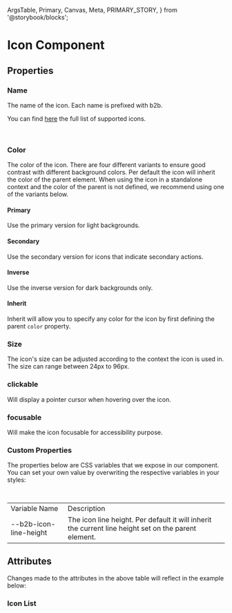   ArgsTable,
  Primary,
  Canvas,
  Meta, PRIMARY_STORY,
} from '@storybook/blocks';


<Meta of={IconStories} />

# Icon Component

<Canvas of={IconStories.Primary} />

## Properties

### Name

The name of the icon. Each name is prefixed with b2b.

You can find [here](#icon-list) the full list of supported icons.

<br />

### Color

The color of the icon. There are four different variants to ensure
good contrast with different background colors. Per default the icon
will inherit the color of the parent element. When using the icon
in a standalone context and the color of the parent is not defined, we recommend
using one of the variants below.

#### Primary

Use the primary version for light backgrounds.

<Canvas of={IconStories.Primary}/>

#### Secondary

Use the secondary version for icons that indicate secondary actions.

<Canvas of={IconStories.Secondary}/>

#### Inverse

Use the inverse version for dark backgrounds only.

<Canvas of={IconStories.Secondary}/>

#### Inherit

Inherit will allow you to specify any color for the icon by first defining the parent `color` property.

<Canvas of={IconStories.Inherit}/>

### Size

The icon's size can be adjusted according to the context the icon is used in. The size can range between 24px to 96px.

<Canvas of={IconStories.SizeGreaterThan24}/>

### clickable

Will display a pointer cursor when hovering over the icon.

### focusable

Will make the icon focusable for accessibility purpose.

### Custom Properties

The properties below are CSS variables that we expose in our component. You can set your own value by overwriting the respective variables
in your styles:

```css
--b2b-icon-line-height: 1rem;
```

<table>
  <tr>
    <td>Variable Name</td>
    <td>Description</td>
  </tr>
  <tr>
    <td>--b2b-icon-line-height</td>
    <td>
      The icon line height. Per default it will inherit the current line height
      set on the parent element.
    </td>
  </tr>
</table>

## Attributes

<ArgsTable story={PRIMARY_STORY} />
Changes made to the attributes in the above table will reflect in the example below:
<Primary />

### Icon List

<Canvas of={IconStories.AllIcons} />
